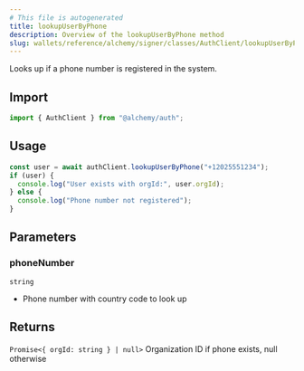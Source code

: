 ```yaml
---
# This file is autogenerated
title: lookupUserByPhone
description: Overview of the lookupUserByPhone method
slug: wallets/reference/alchemy/signer/classes/AuthClient/lookupUserByPhone
---
```


Looks up if a phone number is registered in the system.

## Import

```ts
import { AuthClient } from "@alchemy/auth";
```

## Usage

```ts twoslash
const user = await authClient.lookupUserByPhone("+12025551234");
if (user) {
  console.log("User exists with orgId:", user.orgId);
} else {
  console.log("Phone number not registered");
}
```

## Parameters

### phoneNumber

`string`

- Phone number with country code to look up

## Returns

`Promise<{ orgId: string } | null>`
Organization ID if phone exists, null otherwise
